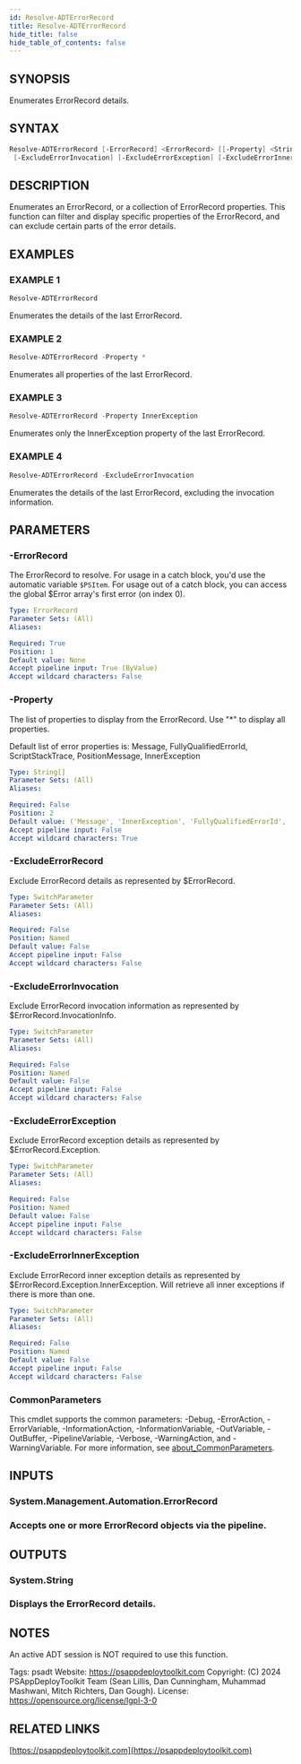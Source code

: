 ```yaml
---
id: Resolve-ADTErrorRecord
title: Resolve-ADTErrorRecord
hide_title: false
hide_table_of_contents: false
---
```


## SYNOPSIS

Enumerates ErrorRecord details.

## SYNTAX

```powershell
Resolve-ADTErrorRecord [-ErrorRecord] <ErrorRecord> [[-Property] <String[]>] [-ExcludeErrorRecord]
 [-ExcludeErrorInvocation] [-ExcludeErrorException] [-ExcludeErrorInnerException] [<CommonParameters>]
```

## DESCRIPTION

Enumerates an ErrorRecord, or a collection of ErrorRecord properties.
This function can filter and display specific properties of the ErrorRecord, and can exclude certain parts of the error details.

## EXAMPLES

### EXAMPLE 1

```powershell
Resolve-ADTErrorRecord
```

Enumerates the details of the last ErrorRecord.

### EXAMPLE 2

```powershell
Resolve-ADTErrorRecord -Property *
```

Enumerates all properties of the last ErrorRecord.

### EXAMPLE 3

```powershell
Resolve-ADTErrorRecord -Property InnerException
```

Enumerates only the InnerException property of the last ErrorRecord.

### EXAMPLE 4

```powershell
Resolve-ADTErrorRecord -ExcludeErrorInvocation
```

Enumerates the details of the last ErrorRecord, excluding the invocation information.

## PARAMETERS

### -ErrorRecord

The ErrorRecord to resolve.
For usage in a catch block, you'd use the automatic variable `$PSItem`.
For usage out of a catch block, you can access the global $Error array's first error (on index 0).

```yaml
Type: ErrorRecord
Parameter Sets: (All)
Aliases:

Required: True
Position: 1
Default value: None
Accept pipeline input: True (ByValue)
Accept wildcard characters: False
```

### -Property

The list of properties to display from the ErrorRecord.
Use "*" to display all properties.

Default list of error properties is: Message, FullyQualifiedErrorId, ScriptStackTrace, PositionMessage, InnerException

```yaml
Type: String[]
Parameter Sets: (All)
Aliases:

Required: False
Position: 2
Default value: ('Message', 'InnerException', 'FullyQualifiedErrorId', 'ScriptStackTrace', 'PositionMessage')
Accept pipeline input: False
Accept wildcard characters: True
```

### -ExcludeErrorRecord

Exclude ErrorRecord details as represented by $ErrorRecord.

```yaml
Type: SwitchParameter
Parameter Sets: (All)
Aliases:

Required: False
Position: Named
Default value: False
Accept pipeline input: False
Accept wildcard characters: False
```

### -ExcludeErrorInvocation

Exclude ErrorRecord invocation information as represented by $ErrorRecord.InvocationInfo.

```yaml
Type: SwitchParameter
Parameter Sets: (All)
Aliases:

Required: False
Position: Named
Default value: False
Accept pipeline input: False
Accept wildcard characters: False
```

### -ExcludeErrorException

Exclude ErrorRecord exception details as represented by $ErrorRecord.Exception.

```yaml
Type: SwitchParameter
Parameter Sets: (All)
Aliases:

Required: False
Position: Named
Default value: False
Accept pipeline input: False
Accept wildcard characters: False
```

### -ExcludeErrorInnerException

Exclude ErrorRecord inner exception details as represented by $ErrorRecord.Exception.InnerException.
Will retrieve all inner exceptions if there is more than one.

```yaml
Type: SwitchParameter
Parameter Sets: (All)
Aliases:

Required: False
Position: Named
Default value: False
Accept pipeline input: False
Accept wildcard characters: False
```

### CommonParameters

This cmdlet supports the common parameters: -Debug, -ErrorAction, -ErrorVariable, -InformationAction, -InformationVariable, -OutVariable, -OutBuffer, -PipelineVariable, -Verbose, -WarningAction, and -WarningVariable. For more information, see [about_CommonParameters](http://go.microsoft.com/fwlink/?LinkID=113216).

## INPUTS

### System.Management.Automation.ErrorRecord

### Accepts one or more ErrorRecord objects via the pipeline.
## OUTPUTS

### System.String

### Displays the ErrorRecord details.
## NOTES
An active ADT session is NOT required to use this function.

Tags: psadt
Website: https://psappdeploytoolkit.com
Copyright: (C) 2024 PSAppDeployToolkit Team (Sean Lillis, Dan Cunningham, Muhammad Mashwani, Mitch Richters, Dan Gough).
License: https://opensource.org/license/lgpl-3-0

## RELATED LINKS

[https://psappdeploytoolkit.com](https://psappdeploytoolkit.com)

